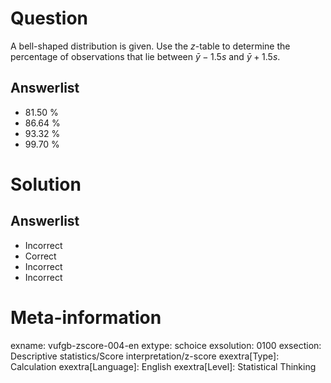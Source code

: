 Question
========
  
A bell-shaped distribution is given. Use the *z*-table to determine the percentage of observations that lie between $\bar{y}-1.5s$ and $\bar{y}+1.5s$.

  
Answerlist
----------
* 81.50 %
* 86.64 %
* 93.32 %
* 99.70 %

Solution
========

Answerlist
----------
* Incorrect
* Correct
* Incorrect
* Incorrect

Meta-information
================
exname: vufgb-zscore-004-en
extype: schoice
exsolution: 0100
exsection: Descriptive statistics/Score interpretation/z-score
exextra[Type]: Calculation
exextra[Language]: English
exextra[Level]: Statistical Thinking